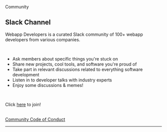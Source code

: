 <div className="Docs--Overline">Community</div>

<div className="section-spacing"></div>

## Slack Channel

Webapp Developers is a curated Slack community of 100+ webapp developers from various companies.

<br />

- Ask members about specific things you're stuck on
- Share new projects, cool tools, and software you're proud of
- Take part in relevant discussions related to everything software development
- Listen in to developer talks with industry experts
- Enjoy some discussions & memes!

<br />

Click <a class="link-blue" href="https://join.slack.com/t/webappdevelopers/shared_invite/zt-12tklqflc-7y~sYb7K3kkLyqY_hHofXg">here</a> to join!

<br />

<a class="link-blue" href="https://docs.google.com/document/d/1DznPlQ1rVGNdE44GjjNRg5SgbXmhFcRE8Kj4KsRM4Vg/edit">
Community Code of Conduct
</a>

<div className="section-spacing"></div>
<hr />
<div className="section-spacing"></div>